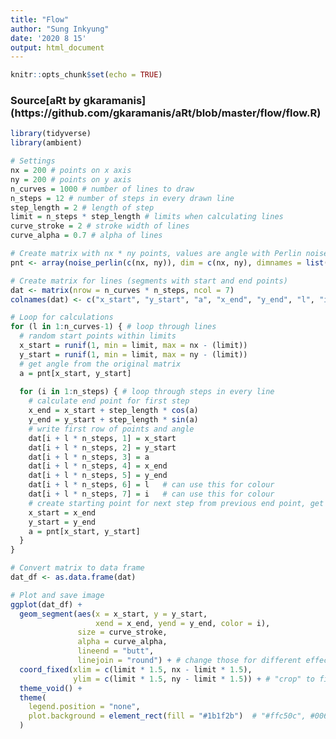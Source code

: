 ```yaml
---
title: "Flow"
author: "Sung Inkyung"
date: '2020 8 15'
output: html_document
---
```


```r
knitr::opts_chunk$set(echo = TRUE)
```

### Source[aRt by gkaramanis] (https://github.com/gkaramanis/aRt/blob/master/flow/flow.R)
```r
library(tidyverse)
library(ambient)
```


```r
# Settings
nx = 200 # points on x axis
ny = 200 # points on y axis
n_curves = 1000 # number of lines to draw
n_steps = 12 # number of steps in every drawn line
step_length = 2 # length of step
limit = n_steps * step_length # limits when calculating lines
curve_stroke = 2 # stroke width of lines
curve_alpha = 0.7 # alpha of lines

# Create matrix with nx * ny points, values are angle with Perlin noise
pnt <- array(noise_perlin(c(nx, ny)), dim = c(nx, ny), dimnames = list(1:nx, 1:ny)) * pi * 2

# Create matrix for lines (segments with start and end points)
dat <- matrix(nrow = n_curves * n_steps, ncol = 7) 
colnames(dat) <- c("x_start", "y_start", "a", "x_end", "y_end", "l", "i")

# Loop for calculations
for (l in 1:n_curves-1) { # loop through lines
  # random start points within limits
  x_start = runif(1, min = limit, max = nx - (limit))
  y_start = runif(1, min = limit, max = ny - (limit))
  # get angle from the original matrix
  a = pnt[x_start, y_start]
  
  for (i in 1:n_steps) { # loop through steps in every line
    # calculate end point for first step
    x_end = x_start + step_length * cos(a)
    y_end = y_start + step_length * sin(a)
    # write first row of points and angle
    dat[i + l * n_steps, 1] = x_start
    dat[i + l * n_steps, 2] = y_start
    dat[i + l * n_steps, 3] = a
    dat[i + l * n_steps, 4] = x_end
    dat[i + l * n_steps, 5] = y_end
    dat[i + l * n_steps, 6] = l   # can use this for colour
    dat[i + l * n_steps, 7] = i   # can use this for colour
    # create starting point for next step from previous end point, get angle for the "new" point from the original matrix 
    x_start = x_end
    y_start = y_end
    a = pnt[x_start, y_start]
  }
}

# Convert matrix to data frame
dat_df <- as.data.frame(dat)

# Plot and save image
ggplot(dat_df) +
  geom_segment(aes(x = x_start, y = y_start,
                   xend = x_end, yend = y_end, color = i),
               size = curve_stroke, 
               alpha = curve_alpha,
               lineend = "butt", 
               linejoin = "round") + # change those for different effects: lineend = c('round', 'butt', 'square'), linejoin = c('round', 'mitre', 'bevel')
  coord_fixed(xlim = c(limit * 1.5, nx - limit * 1.5), 
              ylim = c(limit * 1.5, ny - limit * 1.5)) + # "crop" to fill the frame
  theme_void() +
  theme(
    legend.position = "none",
    plot.background = element_rect(fill = "#1b1f2b")  # "#ffc50c", #006766"
  ) 
```
